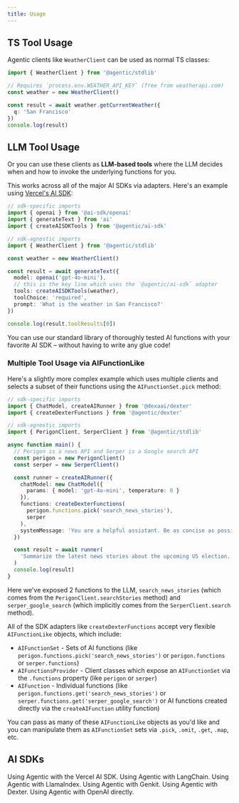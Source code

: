 ```yaml
---
title: Usage
---
```


## TS Tool Usage

Agentic clients like `WeatherClient` can be used as normal TS classes:

```ts
import { WeatherClient } from '@agentic/stdlib'

// Requires `process.env.WEATHER_API_KEY` (free from weatherapi.com)
const weather = new WeatherClient()

const result = await weather.getCurrentWeather({
  q: 'San Francisco'
})
console.log(result)
```

## LLM Tool Usage

Or you can use these clients as **LLM-based tools** where the LLM decides when and how to invoke the underlying functions for you.

This works across all of the major AI SDKs via adapters. Here's an example using [Vercel's AI SDK](https://github.com/vercel/ai):

```ts
// sdk-specific imports
import { openai } from '@ai-sdk/openai'
import { generateText } from 'ai'
import { createAISDKTools } from '@agentic/ai-sdk'

// sdk-agnostic imports
import { WeatherClient } from '@agentic/stdlib'

const weather = new WeatherClient()

const result = await generateText({
  model: openai('gpt-4o-mini'),
  // this is the key line which uses the `@agentic/ai-sdk` adapter
  tools: createAISDKTools(weather),
  toolChoice: 'required',
  prompt: 'What is the weather in San Francisco?'
})

console.log(result.toolResults[0])
```

You can use our standard library of thoroughly tested AI functions with your favorite AI SDK – without having to write any glue code!

### Multiple Tool Usage via AIFunctionLike

Here's a slightly more complex example which uses multiple clients and selects a subset of their functions using the `AIFunctionSet.pick` method:

```ts
// sdk-specific imports
import { ChatModel, createAIRunner } from '@dexaai/dexter'
import { createDexterFunctions } from '@agentic/dexter'

// sdk-agnostic imports
import { PerigonClient, SerperClient } from '@agentic/stdlib'

async function main() {
  // Perigon is a news API and Serper is a Google search API
  const perigon = new PerigonClient()
  const serper = new SerperClient()

  const runner = createAIRunner({
    chatModel: new ChatModel({
      params: { model: 'gpt-4o-mini', temperature: 0 }
    }),
    functions: createDexterFunctions(
      perigon.functions.pick('search_news_stories'),
      serper
    ),
    systemMessage: 'You are a helpful assistant. Be as concise as possible.'
  })

  const result = await runner(
    'Summarize the latest news stories about the upcoming US election.'
  )
  console.log(result)
}
```

Here we've exposed 2 functions to the LLM, `search_news_stories` (which comes from the `PerigonClient.searchStories` method) and `serper_google_search` (which implicitly comes from the `SerperClient.search` method).

All of the SDK adapters like `createDexterFunctions` accept very flexible `AIFunctionLike` objects, which include:

- `AIFunctionSet` - Sets of AI functions (like `perigon.functions.pick('search_news_stories')` or `perigon.functions` or `serper.functions`)
- `AIFunctionsProvider` - Client classes which expose an `AIFunctionSet` via the `.functions` property (like `perigon` or `serper`)
- `AIFunction` - Individual functions (like `perigon.functions.get('search_news_stories')` or `serper.functions.get('serper_google_search')` or AI functions created directly via the `createAIFunction` utility function)

You can pass as many of these `AIFunctionLike` objects as you'd like and you can manipulate them as `AIFunctionSet` sets via `.pick`, `.omit`, `.get`, `.map`, etc.

## AI SDKs

<CardGroup cols={2}>
<Card title='Vercel AI SDK' href='/sdks/ai-sdk'>
  Using Agentic with the Vercel AI SDK.
</Card>

<Card title='LangChain' href='/sdks/langchain'>
  Using Agentic with LangChain.
</Card>

<Card title='LlamaIndex' href='/sdks/llamaindex'>
  Using Agentic with LlamaIndex.
</Card>

<Card title='Firebase Genkit' href='/sdks/genkit'>
  Using Agentic with Genkit.
</Card>

<Card title='Dexa Dexter' href='/sdks/dexter'>
  Using Agentic with Dexter.
</Card>

<Card title='OpenAI' href='/sdks/openai'>
  Using Agentic with OpenAI directly.
</Card>
</CardGroup>
